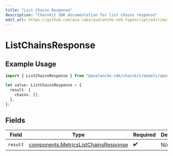 ```yaml
---
title: "List Chains Response"
description: "Chainkit SDK documentation for list chains response"
edit_url: https://github.com/ava-labs/avalanche-sdk-typescript/edit/main/chainkit/docs/models/operations/listchainsresponse.md
---
```


# ListChainsResponse

## Example Usage

```typescript
import { ListChainsResponse } from "@avalanche-sdk/chainkit/models/operations";

let value: ListChainsResponse = {
  result: {
    chains: [],
  },
};
```

## Fields

| Field                                                                                        | Type                                                                                         | Required                                                                                     | Description                                                                                  |
| -------------------------------------------------------------------------------------------- | -------------------------------------------------------------------------------------------- | -------------------------------------------------------------------------------------------- | -------------------------------------------------------------------------------------------- |
| `result`                                                                                     | [components.MetricsListChainsResponse](https://github.com/ava-labs/avalanche-sdk-typescript/blob/main/chainkit/models/components/metricslistchainsresponse.md) | :heavy_check_mark:                                                                           | N/A                                                                                          |